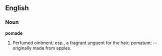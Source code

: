 ==English==

===Noun===

'''pomade'''

#Perfumed ointment; esp., a fragrant unguent for the hair; pomatum; -- originally made from apples.